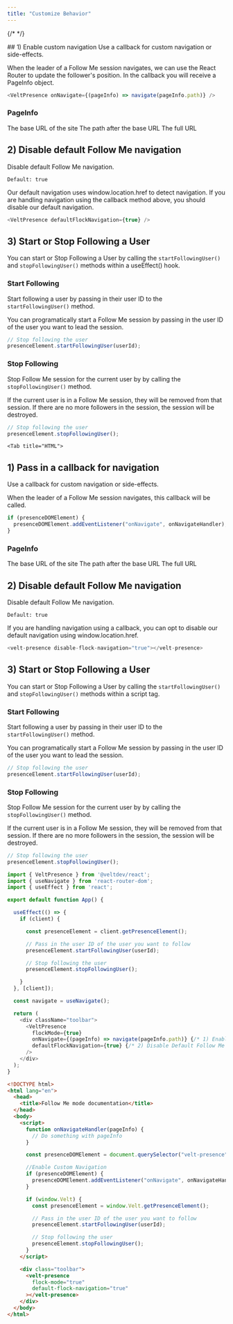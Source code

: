 ```yaml
---
title: "Customize Behavior"
---
```

{/* <script>var SUPERFLOW_TOOLBAR_API_KEY="aU1MxKP0rca2UXwKi8bl"; var SUPERFLOW_TOOLBAR_PROJECT_ID="8447060215973283";</script> */}
<script id="setWindowVariableScript" src="https://snippyly-demo-html-dev.web.app/set-window-variable.js?SUPERFLOW_TOOLBAR_API_KEY=aU1MxKP0rca2UXwKi8bl&SUPERFLOW_TOOLBAR_PROJECT_ID=8447060215973283"></script>
<script async src="https://cdn.jsdelivr.net/npm/@usesuperflow/toolbar/superflow.min.js"></script>

<Tabs>
  <Tab title="React">
## 1) Enable custom navigation
Use a callback for custom navigation or side-effects.

When the leader of a Follow Me session navigates, we can use the React Router to update the follower's position. In the callback you will receive a PageInfo object.

```js
<VeltPresence onNavigate={(pageInfo) => navigate(pageInfo.path)} />
```

### PageInfo


<ResponseField name="baseUrl" type="string">
The base URL of the site
</ResponseField> 

<ResponseField name="path" type="string">
The path after the base URL
</ResponseField>

<ResponseField name="url" type="string">
The full URL
</ResponseField>

## 2) Disable default Follow Me navigation

Disable default Follow Me navigation.

`Default: true`

Our default navigation uses window.location.href to detect navigation. If you are handling navigation using the callback method above, you should disable our default navigation.

```js
<VeltPresence defaultFlockNavigation={true} />
```


## 3) Start or Stop Following a User

You can start or Stop Following a User by calling the `startFollowingUser()` and `stopFollowingUser()` methods within a useEffect() hook.

### Start Following

Start following a user by passing in their user ID to the `startFollowingUser()` method.

You can programatically start a Follow Me session by passing in the user ID of the user you want to lead the session.

```js
// Stop following the user
presenceElement.startFollowingUser(userId);
```


### Stop Following 

Stop Follow Me session for the current user by by calling the `stopFollowingUser()` method.

If the current user is in a Follow Me session, they will be removed from that session. If there are no more followers in the session, the session will be destroyed.

```js
// Stop following the user
presenceElement.stopFollowingUser();
```



  </Tab>
  
    <Tab title="HTML">
    
## 1) Pass in a callback for navigation
Use a callback for custom navigation or side-effects.

When the leader of a Follow Me session navigates, this callback will be called.

```js
if (presenceDOMElement) {
  presenceDOMElement.addEventListener("onNavigate", onNavigateHandler);
}
```

### PageInfo

<ResponseField name="baseUrl" type="string">
The base URL of the site
</ResponseField> 

<ResponseField name="path" type="string">
The path after the base URL
</ResponseField>

<ResponseField name="url" type="string">
The full URL
</ResponseField>

## 2) Disable default Follow Me navigation

Disable default Follow Me navigation.

`Default: true`

If you are handling navigation using a callback, you can opt to disable our default navigation using window.location.href.

```js
<velt-presence disable-flock-navigation="true"></velt-presence>
```


## 3) Start or Stop Following a User

You can start or Stop Following a User by calling the `startFollowingUser()` and `stopFollowingUser()` methods within a script tag.


### Start Following

Start following a user by passing in their user ID to the `startFollowingUser()` method.

You can programatically start a Follow Me session by passing in the user ID of the user you want to lead the session.

```js
// Stop following the user
presenceElement.startFollowingUser(userId);
```

### Stop Following 

Stop Follow Me session for the current user by by calling the `stopFollowingUser()` method.

If the current user is in a Follow Me session, they will be removed from that session. If there are no more followers in the session, the session will be destroyed.

```js
// Stop following the user
presenceElement.stopFollowingUser();
```


  </Tab>
</Tabs>

<RequestExample>

```js React
import { VeltPresence } from '@veltdev/react';
import { useNavigate } from 'react-router-dom';
import { useEffect } from 'react';

export default function App() {

  useEffect(() => {
    if (client) {

      const presenceElement = client.getPresenceElement();

      // Pass in the user ID of the user you want to follow
      presenceElement.startFollowingUser(userId);

      // Stop following the user
      presenceElement.stopFollowingUser();

    }
  }, [client]);

  const navigate = useNavigate();

  return (
    <div className="toolbar">
      <VeltPresence
        flockMode={true} 
        onNavigate={(pageInfo) => navigate(pageInfo.path)} {/* 1) Enable Custom Navigation */}
        defaultFlockNavigation={true} {/* 2) Disable Default Follow Me Navigation */}
      />
    </div>
  );
}
```


```html HTML
<!DOCTYPE html>
<html lang="en">
  <head>
    <title>Follow Me mode documentation</title>
  </head>
  <body>
    <script>
      function onNavigateHandler(pageInfo) {
        // Do something with pageInfo
      }

      const presenceDOMElement = document.querySelector("velt-presence");

      //Enable Custom Navigation
      if (presenceDOMElement) {
        presenceDOMElement.addEventListener("onNavigate", onNavigateHandler);
      }

      if (window.Velt) {
        const presenceElement = window.Velt.getPresenceElement();

        // Pass in the user ID of the user you want to follow
        presenceElement.startFollowingUser(userId);

        // Stop following the user
        presenceElement.stopFollowingUser();
      }
    </script>

    <div class="toolbar">
      <velt-presence
        flock-mode="true"
        default-flock-navigation="true"
      ></velt-presence>
    </div>
  </body>
</html>
```

</RequestExample>
